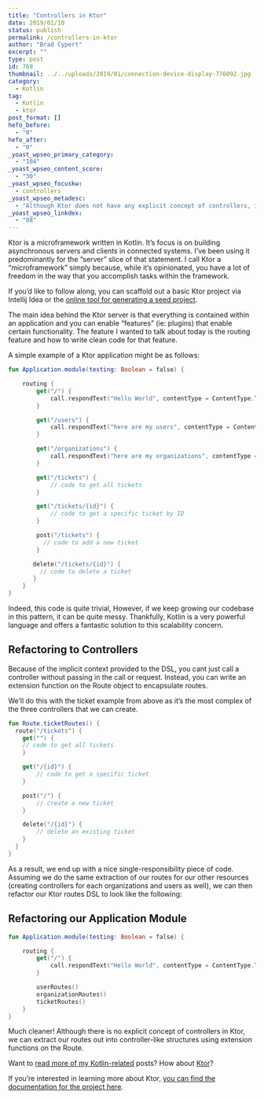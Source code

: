 ```yaml
---
title: "Controllers in Ktor"
date: 2019/01/10
status: publish
permalink: /controllers-in-ktor
author: "Brad Cypert"
excerpt: ""
type: post
id: 769
thumbnail: ../../uploads/2019/01/connection-device-display-776092.jpg
category:
  - Kotlin
tag:
  - Kotlin
  - ktor
post_format: []
hefo_before:
  - "0"
hefo_after:
  - "0"
_yoast_wpseo_primary_category:
  - "104"
_yoast_wpseo_content_score:
  - "30"
_yoast_wpseo_focuskw:
  - controllers
_yoast_wpseo_metadesc:
  - "Although Ktor does not have any explicit concept of controllers, it's very easy to refactor your routes to support this pattern."
_yoast_wpseo_linkdex:
  - "88"
---
```


Ktor is a microframework written in Kotlin. It’s focus is on building asynchronous servers and clients in connected systems. I’ve been using it predominantly for the “server” slice of that statement. I call Ktor a “microframework” simply because, while it’s opinionated, you have a lot of freedom in the way that you accomplish tasks within the framework.

If you’d like to follow along, you can scaffold out a basic Ktor project via Intellij Idea or the [online tool for generating a seed project](https://ktor.io/quickstart/generator.html).

The main idea behind the Ktor server is that everything is contained within an application and you can enable “features” (ie: plugins) that enable certain functionality. The feature I wanted to talk about today is the routing feature and how to write clean code for that feature.

A simple example of a Ktor application might be as follows:

```kotlin
fun Application.module(testing: Boolean = false) {

    routing {
        get("/") {
            call.respondText("Hello World", contentType = ContentType.Text.Plain)
        }

        get("/users") {
            call.respondText("here are my users", contentType = ContentType.Text.Plain)
        }

        get("/organizations") {
            call.respondText("here are my organizations", contentType = ContentType.Text.Plain)
        }

        get("/tickets") {
            // code to get all tickets
        }

        get("/tickets/{id}") {
            // code to get a specific ticket by ID
        }

        post("/tickets") {
          // code to add a new ticket
        }

       delete("/tickets/{id}") {
         // code to delete a ticket
       }
    }
}
```

Indeed, this code is quite trivial, However, if we keep growing our codebase in this pattern, it can be quite messy. Thankfully, Kotlin is a very powerful language and offers a fantastic solution to this scalability concern.

## Refactoring to Controllers

Because of the implicit context provided to the DSL, you cant just call a controller without passing in the call or request. Instead, you can write an extension function on the Route object to encapsulate routes.

We’ll do this with the ticket example from above as it’s the most complex of the
three controllers that we can create.

```kotlin
fun Route.ticketRoutes() {
  route("/tickets") {
    get("") {
    // code to get all tickets
    }

    get("/{id}") {
        // code to get a specific ticket
    }

    post("/") {
        // create a new ticket
    }

    delete("/{id}") {
        // delete an existing ticket
    }
  }
}

```

As a result, we end up with a nice single-responsibility piece of code. Assuming we do the same extraction of our routes for our other resources (creating controllers for each organizations and users as well), we can then refactor our Ktor routes DSL to look like the following:

## Refactoring our Application Module

```kotlin
fun Application.module(testing: Boolean = false) {

    routing {
        get("/") {
            call.respondText("Hello World", contentType = ContentType.Text.Plain)
        }

        userRoutes()
        organizationRoutes()
        ticketRoutes()
    }
}
```

Much cleaner! Although there is no explicit concept of controllers in Ktor, we can extract our routes out into controller-like structures using extension functions on the Route.

Want to [read more of my Kotlin-related](http://www.bradcypert.com/tag/kotlin/) posts? How about [Ktor](http://www.bradcypert.com/tag/ktor/)?

If you’re interested in learning more about Ktor, [you can find the documentation for the project here](https://ktor.io/).
